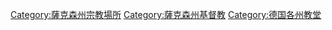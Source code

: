 [[Category:薩克森州宗教場所|Category:薩克森州宗教場所]]
[[Category:薩克森州基督教|Category:薩克森州基督教]]
[[Category:德国各州教堂|Category:德国各州教堂]]
